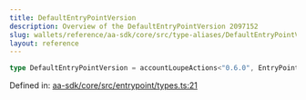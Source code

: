 ```yaml
---
title: DefaultEntryPointVersion
description: Overview of the DefaultEntryPointVersion 2097152
slug: wallets/reference/aa-sdk/core/src/type-aliases/DefaultEntryPointVersion
layout: reference
---
```


```ts
type DefaultEntryPointVersion = accountLoupeActions<"0.6.0", EntryPointVersion>;
```

Defined in: [aa-sdk/core/src/entrypoint/types.ts:21](https://github.com/alchemyplatform/aa-sdk/blob/923a52171f7246172caf350853843e6680197da9/aa-sdk/core/src/entrypoint/types.ts#L21)
